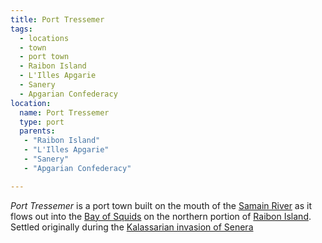 ```yaml
---
title: Port Tressemer
tags:
  - locations
  - town
  - port town
  - Raibon Island
  - L'Illes Apgarie
  - Sanery
  - Apgarian Confederacy
location:
  name: Port Tressemer
  type: port
  parents:
   - "Raibon Island"
   - "L'Illes Apgarie"
   - "Sanery"
   - "Apgarian Confederacy"

---
```


*Port Tressemer* is a port town built on the mouth of the
[Samain River](/locations/samain-river) as it flows out into the
[Bay of Squids](/locations/bay-of-squids) on the northern portion of
[Raibon Island](/locations/raibon-island). Settled originally during the
[Kalassarian invasion of Senera](/locations/senera#kalassarian-invasion)
